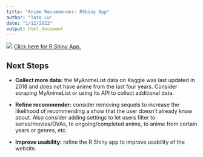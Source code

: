 ```yaml
---
title: "Anime Recommender: RShiny App"
author: "Tato Lu"
date: "1/12/2022"
output: html_document
---
```

![](images/recommender_screenshot.PNG)
[Click here for R Shiny App.]()

## Next Steps

* **Collect more data:** the MyAnimeList data on Kaggle was last updated in 2018 and does not have anime from the last four years. Consider scraping MyAnimeList or using its API to collect additional data.

* **Refine recommender:** consider removing sequels to increase the likelihood of recommending a show that the user doesn't already know about. Also consider adding settings to let users filter to series/movies/OVAs, to ongoing/completed anime, to anime from certain years or genres, etc. 

* **Improve usability:** refine the R Shiny app to improve usability of the website.